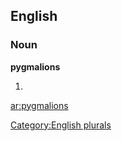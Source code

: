 
==English==

===Noun===
'''pygmalions'''

# {{plural of|[[pygmalion]]}}

[[Category:English plurals]]

[[ar:pygmalions]]